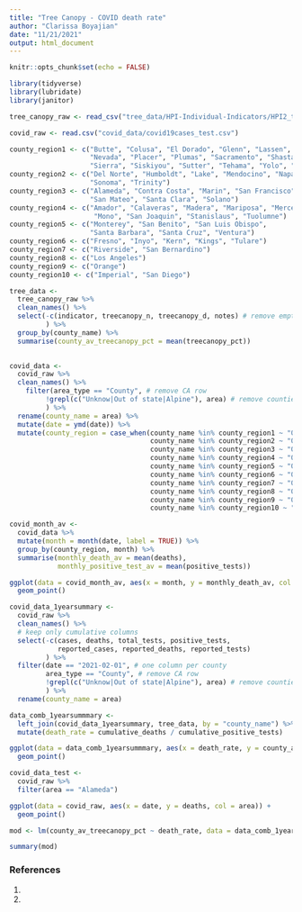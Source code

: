 ```yaml
---
title: "Tree Canopy - COVID death rate"
author: "Clarissa Boyajian"
date: "11/21/2021"
output: html_document
---
```


```r
knitr::opts_chunk$set(echo = FALSE)

library(tidyverse)
library(lubridate)
library(janitor)
```

```r
tree_canopy_raw <- read_csv("tree_data/HPI-Individual-Indicators/HPI2_treecanopy.csv")

covid_raw <- read.csv("covid_data/covid19cases_test.csv")
```

```r
county_region1 <- c("Butte", "Colusa", "El Dorado", "Glenn", "Lassen", "Modoc", 
                    "Nevada", "Placer", "Plumas", "Sacramento", "Shasta", 
                    "Sierra", "Siskiyou", "Sutter", "Tehama", "Yolo", "Yuba")
county_region2 <- c("Del Norte", "Humboldt", "Lake", "Mendocino", "Napa", 
                    "Sonoma", "Trinity")
county_region3 <- c("Alameda", "Contra Costa", "Marin", "San Francisco", 
                    "San Mateo", "Santa Clara", "Solano") 
county_region4 <- c("Amador", "Calaveras", "Madera", "Mariposa", "Merced", 
                     "Mono", "San Joaquin", "Stanislaus", "Tuolumne")
county_region5 <- c("Monterey", "San Benito", "San Luis Obispo", 
                    "Santa Barbara", "Santa Cruz", "Ventura")
county_region6 <- c("Fresno", "Inyo", "Kern", "Kings", "Tulare")
county_region7 <- c("Riverside", "San Bernardino")
county_region8 <- c("Los Angeles")
county_region9 <- c("Orange")
county_region10 <- c("Imperial", "San Diego")
```


```r
tree_data <- 
  tree_canopy_raw %>% 
  clean_names() %>% 
  select(-c(indicator, treecanopy_n, treecanopy_d, notes) # remove empty columns
         ) %>% 
  group_by(county_name) %>% 
  summarise(county_av_treecanopy_pct = mean(treecanopy_pct))
  
```

```r
covid_data <- 
  covid_raw %>% 
  clean_names() %>% 
    filter(area_type == "County", # remove CA row
         !grepl(c("Unknow|Out of state|Alpine"), area) # remove counties not in tree data
         ) %>% 
  rename(county_name = area) %>% 
  mutate(date = ymd(date)) %>% 
  mutate(county_region = case_when(county_name %in% county_region1 ~ "01",
                                   county_name %in% county_region2 ~ "02",
                                   county_name %in% county_region3 ~ "03",
                                   county_name %in% county_region4 ~ "04",
                                   county_name %in% county_region5 ~ "05",
                                   county_name %in% county_region6 ~ "06",
                                   county_name %in% county_region7 ~ "07",
                                   county_name %in% county_region8 ~ "08",
                                   county_name %in% county_region9 ~ "09",
                                   county_name %in% county_region10 ~ "10"))
```





```r
covid_month_av <- 
  covid_data %>% 
  mutate(month = month(date, label = TRUE)) %>% 
  group_by(county_region, month) %>% 
  summarise(monthly_death_av = mean(deaths),
            monthly_positive_test_av = mean(positive_tests))

ggplot(data = covid_month_av, aes(x = month, y = monthly_death_av, col = county_region)) +
  geom_point()
```






```r
covid_data_1yearsummary <- 
  covid_raw %>% 
  clean_names() %>% 
  # keep only cumulative columns
  select(-c(cases, deaths, total_tests, positive_tests, 
            reported_cases, reported_deaths, reported_tests)
         ) %>% 
  filter(date == "2021-02-01", # one column per county
         area_type == "County", # remove CA row
         !grepl(c("Unknow|Out of state|Alpine"), area) # remove counties not in tree data
         ) %>% 
  rename(county_name = area)
```

```r
data_comb_1yearsummmary <- 
  left_join(covid_data_1yearsummary, tree_data, by = "county_name") %>% 
  mutate(death_rate = cumulative_deaths / cumulative_positive_tests)
```

```r
ggplot(data = data_comb_1yearsummmary, aes(x = death_rate, y = county_av_treecanopy_pct)) +
  geom_point()
```

```r
covid_data_test <- 
  covid_raw %>% 
  filter(area == "Alameda")

ggplot(data = covid_raw, aes(x = date, y = deaths, col = area)) +
  geom_point()

```




```r
mod <- lm(county_av_treecanopy_pct ~ death_rate, data = data_comb_1yearsummmary)

summary(mod)
```












### References
1. 
2. 
